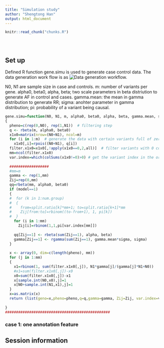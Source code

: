 ```yaml
---
title: "Simulation study"
author: "Shengtong Han"
output: html_document
---
```


<!-- The file analysis/chunks.R contains chunks that define default settings
shared across the workflowr files. -->
```r
knitr::read_chunk("chunks.R")
```

<!-- Update knitr chunk options -->
```r
```

<!-- Insert the date the file was last updated -->
```r
```
<!-- Insert the code version (Git commit SHA1) if Git repository exists and R
 package git2r is installed -->
```r
```

<!-- Add your analysis here -->
## Set up
Defined R function gene.simu is  used to generate case control data. The data generation work flow is as 
![Data generation workflow.](figure/chart.png)


N0, N1 are sample size in case and controls.  m: number of variants per gene. alpha0, beta0, alpha, beta; two scale parameters in beta distriution to generate AF in control and cases. gamma.mean: the mean in gamma distribution to generate RR; sigma: anohter parameter in gamma distribution; pi: probability of a variant being causal.   
```r
gene.simu=function(N0, N1, m, alpha0, beta0, alpha, beta, gamma.mean, sigma, pi, model, num.group, split.ratio)
{
  pheno=c(rep(0,N0), rep(1,N1))  # filtering step
  q <- rbeta(m, alpha0, beta0)
  x1x0=matrix(nrow=(N0+N1), ncol=m)
  for (i in 1:m)  # generate the data with certain variants full of zeros
    x1x0[,i]=rpois((N0+N1), q[i])
  filter.x1x0=x1x0[,!apply(x1x0==0,2,all)]  # filter variants with 0 counts in both cases and controls since these variants are noninformative
  mm=ncol(filter.x1x0)
  var.index=which(colSums(x1x0!=0)>0) # get the variant index in the original data before filtering
  
  ##################
  #mm=m
  gamma <- rep(1,mm)
  Zij=rep(0,mm)
  qq=rbeta(mm, alpha0, beta0)
  if (model==1)
  {
  #  for (k in 1:num.group)
  #  {
  #    from=split.ratio[k]*mm+1; to=split.ratio[k+1]*mm
  #    Zij[from:to]=rbinom((to-from+1), 1, pi[k])
  #  }
    for (i in 1:mm)
      Zij[i]=rbinom(1,1,pi[var.index[mm]])
    
    qq[Zij==1] <- rbeta(sum(Zij==1), alpha, beta)
    gamma[Zij==1] <- rgamma(sum(Zij==1), gamma.mean*sigma, sigma)
  }
  
  x <- array(0, dim=c(length(pheno), mm))
  for (j in 1:mm)
  {
    x1=rbinom(1, sum(filter.x1x0[,j]), N1*gamma[j]/(gamma[j]*N1+N0))
    #x1=sum(filter.x1x0[,j])-x0
    x0=sum(filter.x1x0[,j])-x1
    x[sample.int(N0,x0),j]=1
    x[N0+sample.int(N1,x1),j]=1
  }
  x=as.matrix(x)
  return (list(geno=x,pheno=pheno,q=q,gamma=gamma, Zij=Zij, var.index=var.index))
  
}
################################################

```
### case 1: one annotation feature 

## Session information

<!-- Insert the session information into the document -->
```r
```
